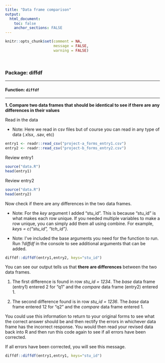 ```yaml
---
title: "Data frame comparison"
output: 
  html_document:
    toc: false
    anchor_sections: FALSE
---
```


```r
knitr::opts_chunk$set(comment = NA,
                      message = FALSE,
                      warning = FALSE)
```

<br>

### Package: diffdf

---

#### Function: `diffdf`

---

**1\. Compare two data frames that should be identical to see if there are any differences in their values**

Read in the data

* Note: Here we read in csv files but of course you can read in any type of data (.xlsx, .sav, etc)

```r

entry1 <- readr::read_csv("project-a_forms_entry1.csv")
entry2 <- readr::read_csv("project-b_forms_entry2.csv")

```


Review entry1

```r

source("data.R")
head(entry1)

```

Review entry2

```r

source("data.R")
head(entry2)

```

Now check if there are any differences in the two data frames.  

* Note: For the *key* argument I added "stu_id". This is because "stu_id" is what makes each row unique. If you needed multiple variables to make a row unique, you can simply add them all using combine. For example, *keys = c("stu_id", "tch_id")*.

* Note: I've included the base arguments you need for the function to run. Run *?diffdf* in the console to see additional arguments that can be added.

```r

diffdf::diffdf(entry1,entry2, keys="stu_id")

```

You can see our output tells us that **there are differences** between the two data frames. 

1. The first difference is found in row *stu_id = 1234*. The *base* data frame (entry1) entered 2 for "q1" and the *compare* data frame (entry2) entered 1. 

2. The second difference found is in row *stu_id = 1236*. The *base* data frame entered 12 for "q2" and the *compare* data frame entered 1.

You could use this information to return to your original forms to see what the correct answer should be and then rectify the errors in whichever data frame has the incorrect response. You would then read your revised data back into R and then run this code again to see if all errors have been corrected.

If all errors have been corrected, you will see this message.

```r

diffdf::diffdf(entry1,entry1, keys="stu_id")

```

